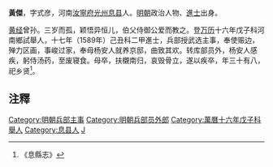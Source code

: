 '''黃傑'''，字式彦，河南[[汝寧府|汝寧府]][[光州|光州]][[息县|息县]]人。[[明朝|明朝]]政治人物、[[進士|進士]]出身。

[[黄经|黄经]]曾孙。三岁而孤，颖悟异恒儿，伯父侍御公爱而教之。登[[万历|万历]]十六年戊子科河南鄉試舉人，十七年（1589年）己丑科二甲進士，兵部授武选主事，奉使赈边，殚力区画，事峻过家，奉母杨安人就养京邸，曲致其欢。转库部员外，杨安人感疾，躬侍汤药，至废寝食。母卒，扶櫬南归，哀毁骨立，遂以疾卒，年三十有八，祀乡贤<ref>《息縣志》</ref>。

== 注釋 ==
{{reflist}}

{{明朝人物小作品}}
{{萬曆十七年己丑科殿試金榜}}
{{DEFAULTSORT:Huang黄}}
[[Category:明朝兵部主事|Category:明朝兵部主事]]
[[Category:明朝兵部员外郎|Category:明朝兵部员外郎]]
[[Category:萬曆十六年戊子科舉人|Category:萬曆十六年戊子科舉人]]
[[Category:息县人|Category:息县人]]
[[Category:黄姓|J]]